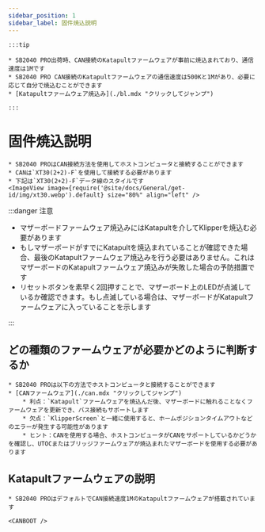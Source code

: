 ```yaml
---
sidebar_position: 1
sidebar_label: 固件焼込説明
---
```





    :::tip

    * SB2040 PRO出荷時、CAN接続のKatapultファームウェアが事前に焼込まれており、通信速度は1Mです
    * SB2040 PRO CAN接続のKatapultファームウェアの通信速度は500Kと1Mがあり、必要に応じて自分で焼込むことができます
    * [Katapultファームウェア焼込み](./bl.mdx "クリックしてジャンプ")

    :::

# 固件焼込説明

    * SB2040 PROはCAN接続方法を使用してホストコンピュータと接続することができます
    * CANは`XT30(2+2)-F`を使用して接続する必要があります
    * 下記は`XT30(2+2)-F`データ線のスタイルです
    <ImageView image={require('@site/docs/General/get-id/img/xt30.webp').default} size="80%" align="left" />

:::danger 注意
* マザーボードファームウェア焼込みにはKatapultを介してKlipperを焼込む必要があります
* もしマザーボードがすでにKatapultを焼込まれていることが確認できた場合、最後のKatapultファームウェア焼込みを行う必要はありません。これはマザーボードのKatapultファームウェア焼込みが失敗した場合の予防措置です
* リセットボタンを素早く2回押すことで、マザーボード上のLEDが点滅しているか確認できます。もし点滅している場合は、マザーボードがKatapultファームウェアに入っていることを示します

:::

## どの種類のファームウェアが必要かどのように判断するか

    * SB2040 PROは以下の方法でホストコンピュータと接続することができます
    * [CANファームウェア](./can.mdx "クリックしてジャンプ")
        * 利点：`Katapult`ファームウェアを焼込んだ後、マザーボードに触れることなくファームウェアを更新でき、バス接続もサポートします
        * 欠点：`KlipperScreen`と一緒に使用すると、ホームポジションタイムアウトなどのエラーが発生する可能性があります
        * ヒント：CANを使用する場合、ホストコンピュータがCANをサポートしているかどうかを確認し、UTOCまたはブリッジファームウェアが焼込まれたマザーボードを使用する必要があります

## Katapultファームウェアの説明

    * SB2040 PROはデフォルトでCAN接続速度1MのKatapultファームウェアが搭載されています

    <CANBOOT />